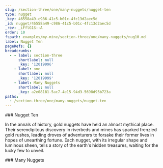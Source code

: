 ```yaml
---
slug: /section-three/one/many-nuggets/nugget-ten
type: nugget
_key: 46558a49-c986-41c5-b01c-4fc13d2aec5d
_id: nugget/46558a49-c986-41c5-b01c-4fc13d2aec5d
_rev: _iFflG1S--A
order: 10
fspath: examples/my-mine/section-three/one/many-nuggets/nug10.md
label: Nugget Ten
pageRefs: {}
breadcrumbs:
  - - label: section-three
      shortlabel: null
      _key: '12019996'
    - label: one
      shortlabel: null
      _key: '12019999'
    - label: Many Nuggets
      shortlabel: null
      _key: a2e08181-5ac7-4e15-94d3-5698d95b723a
paths:
  - /section-three/one/many-nuggets/nugget-ten
---
```


<NuggetArea>
<Nugget slug="/section-three/one/many-nuggets/nugget-ten" type="nugget" _key="46558a49-c986-41c5-b01c-4fc13d2aec5d" _id="nugget/46558a49-c986-41c5-b01c-4fc13d2aec5d" _rev="_iFflG1S--A" order="10" fspath="examples/my-mine/section-three/one/many-nuggets/nug10.md" label="Nugget Ten" paths="/section-three/one/many-nuggets/nugget-ten">
<NuggetBody>
### Nugget Ten

In the annals of history, gold nuggets have held an almost mythical place. Their serendipitous discovery in riverbeds and mines has sparked frenzied gold rushes, leading droves of adventurers to forsake their former lives in hopes of unearthing fortune. Each nugget, with its irregular shape and luminous sheen, tells a story of the earth's hidden treasures, waiting for the lucky few to unveil.

</NuggetBody>
<Breadcrumbs>
<Crumbs>
<Crumb _key="12019996" label="section-three" /><Crumb _key="12019999" label="one" /><Crumb _key="a2e08181-5ac7-4e15-94d3-5698d95b723a" label="Many Nuggets" />
</Crumbs>
</Breadcrumbs>
</Nugget>

<NuggetsInbound>
</NuggetsInbound>
<NuggetsOutbound>
</NuggetsOutbound>
</NuggetArea>
<PassagesInbound>
<Passage direction="inbound" type="passage" _key="a2e08181-5ac7-4e15-94d3-5698d95b723a" _id="passage/a2e08181-5ac7-4e15-94d3-5698d95b723a" _rev="_iFflG1G--_" passage="many-nuggets" fspath="examples/my-mine/section-three/one/many-nuggets.md" label="Many Nuggets" paths="/section-three/one/many-nuggets" slug="/section-three/one/many-nuggets">
<NuggetBody>
### Many Nuggets

</NuggetBody>
<Breadcrumbs>
<Crumbs>
<Crumb _key="12019996" label="section-three" /><Crumb _key="12019999" label="one" />
</Crumbs>
</Breadcrumbs>
</Passage>

</PassagesInbound>
<PassagesOutbound>
</PassagesOutbound>